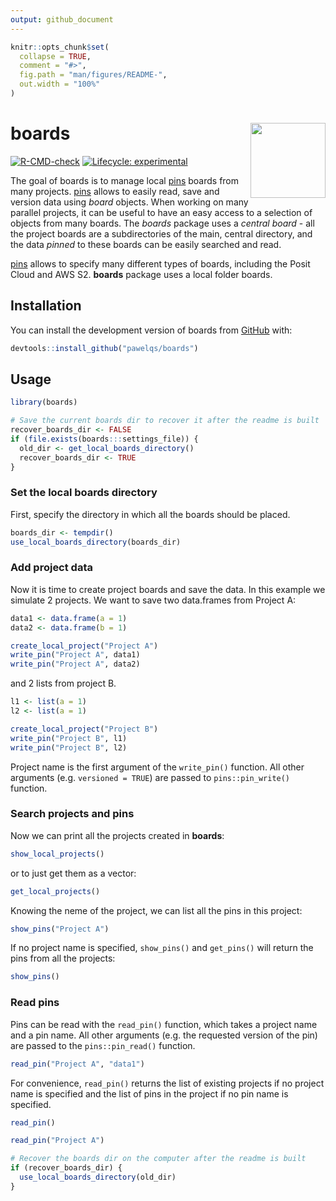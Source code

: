 ```yaml
---
output: github_document
---
```


<!-- README.md is generated from README.Rmd. Please edit that file -->

```r
knitr::opts_chunk$set(
  collapse = TRUE,
  comment = "#>",
  fig.path = "man/figures/README-",
  out.width = "100%"
)
```

# boards <img src="man/figures/logo.png" align="right" height="120" />

<!-- badges: start -->
[![R-CMD-check](https://github.com/pawelqs/boards/actions/workflows/R-CMD-check.yaml/badge.svg)](https://github.com/pawelqs/boards/actions/workflows/R-CMD-check.yaml)
[![Lifecycle: experimental](https://img.shields.io/badge/lifecycle-experimental-orange.svg)](https://lifecycle.r-lib.org/articles/stages.html#experimental)
<!-- badges: end -->

The goal of boards is to manage local [pins](https://pins.rstudio.com/) boards from many projects. [pins](https://pins.rstudio.com/) allows to easily read, save and version data using *board* objects. When working on many parallel projects, it can be useful to have an easy access to a selection of objects from many boards. The *boards* package uses a *central board* - all the project boards are a subdirectories of the main, central directory, and the data *pinned* to these boards can be easily searched and read.

 [pins](https://pins.rstudio.com/) allows to specify many different types of boards, including the Posit Cloud and AWS S2. **boards** package uses a local folder boards.

## Installation

You can install the development version of boards from [GitHub](https://github.com/) with:

```r
devtools::install_github("pawelqs/boards")
```

## Usage

```r
library(boards)
```

```r
# Save the current boards dir to recover it after the readme is built
recover_boards_dir <- FALSE
if (file.exists(boards:::settings_file)) {
  old_dir <- get_local_boards_directory()
  recover_boards_dir <- TRUE
}
```

### Set the local boards directory

First, specify the directory in which all the boards should be placed.

```r
boards_dir <- tempdir()
use_local_boards_directory(boards_dir)
```

### Add project data

Now it is time to create project boards and save the data. In this example we simulate 2 projects. We want to save two data.frames from Project A:

```r
data1 <- data.frame(a = 1)
data2 <- data.frame(b = 1)

create_local_project("Project A")
write_pin("Project A", data1)
write_pin("Project A", data2)
```

and 2 lists from project B.

```r
l1 <- list(a = 1)
l2 <- list(a = 1)

create_local_project("Project B")
write_pin("Project B", l1)
write_pin("Project B", l2)
```

Project name is the first argument of the `write_pin()` function. All other arguments (e.g. `versioned = TRUE`) are passed to `pins::pin_write()` function.

### Search projects and pins

Now we can print all the projects created in **boards**:

```r
show_local_projects()
```

or to just get them as a vector:

```r
get_local_projects()
```

Knowing the neme of the project, we can list all the pins in this project:

```r
show_pins("Project A")
```

If no project name is specified, `show_pins()` and `get_pins()` will return the pins from all the projects:

```r
show_pins()
```

### Read pins

Pins can be read with the `read_pin()` function, which takes a project name and a pin name. All other arguments (e.g. the requested version of the pin) are passed to the `pins::pin_read()` function.

```r
read_pin("Project A", "data1")
```

For convenience, `read_pin()` returns the list of existing projects if no project name is specified and the list of pins in the project if no pin name is specified.

```r
read_pin()
```

```r
read_pin("Project A")
```


```r
# Recover the boards dir on the computer after the readme is built
if (recover_boards_dir) {
  use_local_boards_directory(old_dir)
}
```

